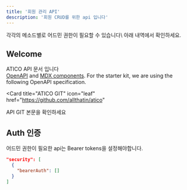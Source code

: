 ```yaml
---
title: '회원 관리 API'
description: '회원 CRUD를 위한 api 입니다'
---
```


<Note>
  각각의 메소드별로 어드민 권한이 필요할 수 있습니다\
  아래 내역에서 확인하세요.
</Note>

## Welcome

ATICO API 문서 입니다\
[OpenAPI](https://mintlify.com/docs/api-playground/openapi/setup) and [MDX components](https://mintlify.com/docs/api-playground/mdx/configuration). For the starter kit, we are using the following OpenAPI specification.

<Card
  title="ATICO GIT"
  icon="leaf"
  href="https://github.com/allthatin/atico"
>
  API GIT 본문을 확인하세요
</Card>

## Auth 인증

어드민 권한이 필요한 api는 Bearer tokens을 설정해야합니다.

```json
"security": [
  {
    "bearerAuth": []
  }
]
```
